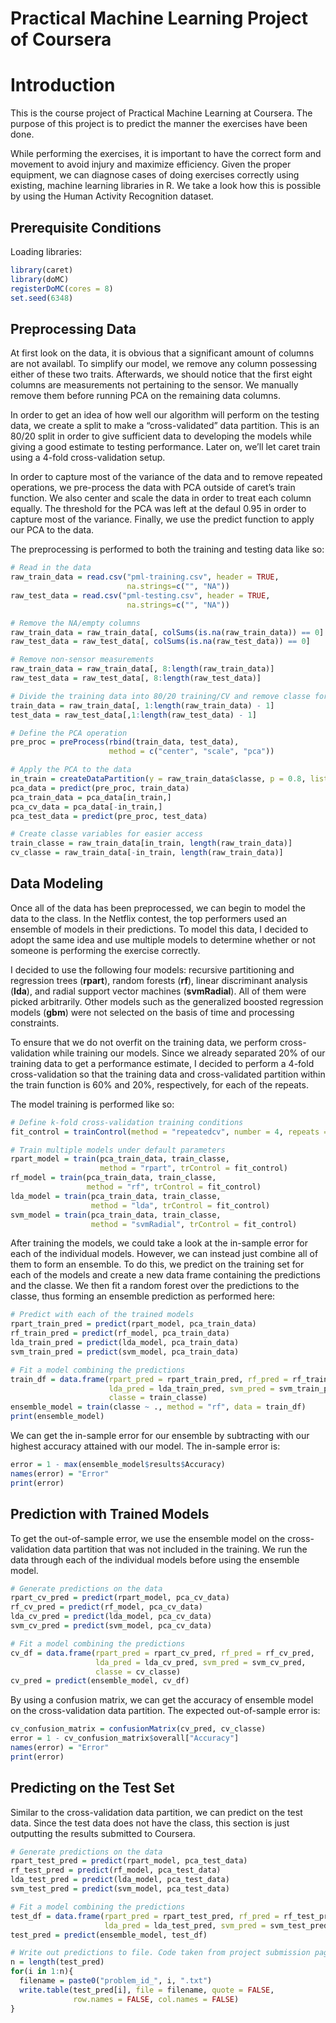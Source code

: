 Practical Machine Learning Project of Coursera
========================================================

# Introduction

This is the course project of Practical Machine Learning at Coursera.
The purpose of this project is to predict the manner the exercises have been done. 

While performing the exercises, it is important to have the correct form and movement 
to avoid injury and maximize efficiency. Given the proper equipment, we can
diagnose cases of doing exercises correctly using existing, machine
learning libraries in R. We take a look how this is possible by using the Human 
Activity Recognition dataset.

## Prerequisite Conditions

Loading libraries: 

```{r}
library(caret)
library(doMC)
registerDoMC(cores = 8)
set.seed(6348)
```

## Preprocessing  Data

At first look on the data, it is obvious that a significant amount of columns are not availabl. To simplify our model, we remove any column possessing either of these two traits. Afterwards, we should notice that the first eight columns are measurements not pertaining to the sensor.
We manually remove them before running PCA on the remaining data columns.

In order to get an idea of how well our algorithm will perform on the testing data, we create 
a split to make a "cross-validated" data partition. This is an 80/20 split in order to give sufficient data to developing the models while giving a good estimate to testing performance. Later on, we'll let caret train using a 4-fold cross-validation setup.

In order to capture most of the variance of the data and to remove repeated operations,
we pre-process the data with PCA outside of caret's train function. We also center and scale the data in order to treat each column equally. The threshold for the PCA was left at the defaul 0.95 in order to capture most of the variance. Finally, we use the predict function to apply our PCA to the data.

The preprocessing is performed to both the training and testing data like so:

```{r}
# Read in the data
raw_train_data = read.csv("pml-training.csv", header = TRUE, 
                          na.strings=c("", "NA"))
raw_test_data = read.csv("pml-testing.csv", header = TRUE, 
                          na.strings=c("", "NA"))

# Remove the NA/empty columns
raw_train_data = raw_train_data[, colSums(is.na(raw_train_data)) == 0]
raw_test_data = raw_test_data[, colSums(is.na(raw_test_data)) == 0]

# Remove non-sensor measurements
raw_train_data = raw_train_data[, 8:length(raw_train_data)]
raw_test_data = raw_test_data[, 8:length(raw_test_data)]

# Divide the training data into 80/20 training/CV and remove classe for PCA
train_data = raw_train_data[, 1:length(raw_train_data) - 1]
test_data = raw_test_data[,1:length(raw_test_data) - 1]

# Define the PCA operation
pre_proc = preProcess(rbind(train_data, test_data), 
                      method = c("center", "scale", "pca"))

# Apply the PCA to the data
in_train = createDataPartition(y = raw_train_data$classe, p = 0.8, list = FALSE)
pca_data = predict(pre_proc, train_data)
pca_train_data = pca_data[in_train,]
pca_cv_data = pca_data[-in_train,]
pca_test_data = predict(pre_proc, test_data)

# Create classe variables for easier access
train_classe = raw_train_data[in_train, length(raw_train_data)]
cv_classe = raw_train_data[-in_train, length(raw_train_data)]
```

## Data Modeling

Once all of the data has been preprocessed, we can begin to model the data to the class. In the Netflix contest, the top performers used an ensemble of models in their predictions. To model this data, I decided to adopt the same idea and use multiple models to determine whether or not someone is performing the exercise correctly. 

I decided to use the following four models: recursive partitioning and regression trees (**rpart**), random forests (**rf**), linear discriminant analysis (**lda**), and radial support vector machines (**svmRadial**). All of them were picked arbitrarily. Other models such as the generalized boosted regression models (**gbm**) were not selected on the basis of time and processing constraints. 

To ensure that we do not overfit on the training data, we perform cross-validation while training our models. Since we already separated 20% of our training data to get a performance estimate, I decided to perform a 4-fold cross-validation so that the training data and cross-validated partition within the train function is 60% and 20%, respectively, for each of the repeats. 

The model training is performed like so:

```{r training_model, cache = TRUE}
# Define k-fold cross-validation training conditions
fit_control = trainControl(method = "repeatedcv", number = 4, repeats = 4)

# Train multiple models under default parameters
rpart_model = train(pca_train_data, train_classe, 
                    method = "rpart", trControl = fit_control)
rf_model = train(pca_train_data, train_classe,
                 method = "rf", trControl = fit_control)
lda_model = train(pca_train_data, train_classe, 
                  method = "lda", trControl = fit_control)
svm_model = train(pca_train_data, train_classe, 
                  method = "svmRadial", trControl = fit_control)
```

After training the models, we could take a look at the in-sample error for each of the individual models. However, we can instead just combine all of them to form an ensemble. To do this, we predict on the training set for each of the models and create a new data frame containing the predictions and the classe. We then fit a random forest over the predictions to the classe, thus forming an ensemble prediction as performed here:

```{r ensemble_model, cache = TRUE}
# Predict with each of the trained models
rpart_train_pred = predict(rpart_model, pca_train_data)
rf_train_pred = predict(rf_model, pca_train_data)
lda_train_pred = predict(lda_model, pca_train_data)
svm_train_pred = predict(svm_model, pca_train_data)

# Fit a model combining the predictions
train_df = data.frame(rpart_pred = rpart_train_pred, rf_pred = rf_train_pred, 
                      lda_pred = lda_train_pred, svm_pred = svm_train_pred, 
                      classe = train_classe)
ensemble_model = train(classe ~ ., method = "rf", data = train_df)
print(ensemble_model)
```

We can get the in-sample error for our ensemble by subtracting with our highest accuracy attained with our model. The in-sample error is:

```{r}
error = 1 - max(ensemble_model$results$Accuracy)
names(error) = "Error"
print(error)
```

## Prediction with Trained Models

To get the out-of-sample error, we use the ensemble model on the cross-validation data partition that was not included in the training. We run the data through each of the individual models before using the ensemble model.

```{r}
# Generate predictions on the data
rpart_cv_pred = predict(rpart_model, pca_cv_data)
rf_cv_pred = predict(rf_model, pca_cv_data)
lda_cv_pred = predict(lda_model, pca_cv_data)
svm_cv_pred = predict(svm_model, pca_cv_data)

# Fit a model combining the predictions
cv_df = data.frame(rpart_pred = rpart_cv_pred, rf_pred = rf_cv_pred, 
                   lda_pred = lda_cv_pred, svm_pred = svm_cv_pred, 
                   classe = cv_classe)
cv_pred = predict(ensemble_model, cv_df)
```

By using a confusion matrix, we can get the accuracy of ensemble model on the cross-validation data partition. The expected out-of-sample error is:

```{r}
cv_confusion_matrix = confusionMatrix(cv_pred, cv_classe)
error = 1 - cv_confusion_matrix$overall["Accuracy"]
names(error) = "Error"
print(error)
```

## Predicting on the Test Set

Similar to the cross-validation data partition, we can predict on the test data. Since the test data does not have the class, this section is just outputting the results submitted to Coursera.

```{r}
# Generate predictions on the data
rpart_test_pred = predict(rpart_model, pca_test_data)
rf_test_pred = predict(rf_model, pca_test_data)
lda_test_pred = predict(lda_model, pca_test_data)
svm_test_pred = predict(svm_model, pca_test_data)

# Fit a model combining the predictions
test_df = data.frame(rpart_pred = rpart_test_pred, rf_pred = rf_test_pred, 
                     lda_pred = lda_test_pred, svm_pred = svm_test_pred)
test_pred = predict(ensemble_model, test_df)

# Write out predictions to file. Code taken from project submission page.
n = length(test_pred)
for(i in 1:n){
  filename = paste0("problem_id_", i, ".txt")
  write.table(test_pred[i], file = filename, quote = FALSE, 
              row.names = FALSE, col.names = FALSE)
}
```
